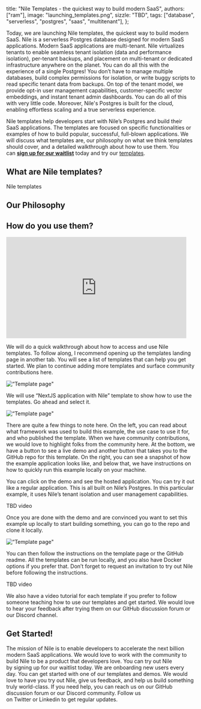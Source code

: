   title: "Nile Templates - the quickest way to build modern SaaS",
  authors: ["ram"],
  image: "launching_templates.png",
  sizzle:
    "TBD",
  tags: ["database", "serverless", "postgres", "saas", "multitenant"],
};

Today, we are launching Nile templates, the quickest way to build modern SaaS. Nile is a serverless Postgres database designed for modern SaaS applications. Modern SaaS applications are multi-tenant. Nile virtualizes tenants to enable seamless tenant isolation (data and performance isolation), per-tenant backups, and placement on multi-tenant or dedicated infrastructure anywhere on the planet. You can do all this with the experience of a single Postgres! You don’t have to manage multiple databases, build complex permissions for isolation, or write buggy scripts to read specific tenant data from backups. On top of the tenant model, we provide opt-in user management capabilities, customer-specific vector embeddings, and instant tenant admin dashboards. You can do all of this with very little code. Moreover, Nile's Postgres is built for the cloud, enabling effortless scaling and a true serverless experience. 

Nile templates help developers start with Nile’s Postgres and build their SaaS applications. The templates are focused on specific functionalities or examples of how to build popular, successful, full-blown applications. We will discuss what templates are, our philosophy on what we think templates should cover, and a detailed walkthrough about how to use them. You can **[sign up for our waitlist](https://www.thenile.dev/)** today and try our [templates](https://www.thenile.dev/templates).

## What are Nile templates?

Nile templates

## Our Philosophy

## How do you use them?

<iframe
  width="480"
  height="270"
  src="https://www.youtube.com/watch?v=vgv5FV6cHYc"
  title="YouTube video player"
  frameborder="0"
  allow="accelerometer; autoplay; clipboard-write; encrypted-media; gyroscope; picture-in-picture; web-share"
  allowfullscreen
></iframe>

We will do a quick walkthrough about how to access and use Nile templates. To follow along, I recommend opening up the templates landing page in another tab. You will see a list of templates that can help you get started. We plan to continue adding more templates and surface community contributions here.

![“Template page"](/blog/template_page.png)

We will use “NextJS application with Nile” template to show how to use the templates. Go ahead and select it. 

![“Template page"](/blog/nextjs_page.png)

There are quite a few things to note here. On the left, you can read about what framework was used to build this example, the use case to use it for, and who published the template. When we have community contributions, we would love to highlight folks from the community here. At the bottom, we have a button to see a live demo and another button that takes you to the GitHub repo for this template. On the right, you can see a snapshot of how the example application looks like, and below that, we have instructions on how to quickly run this example locally on your machine.

You can click on the demo and see the hosted application. You can try it out like a regular application. This is all built on Nile’s Postgres. In this particular example, it uses Nile’s tenant isolation and user management capabilities. 

TBD video

Once you are done with the demo and are convinced you want to set this example up locally to start building something, you can go to the repo and clone it locally. 

![“Template page"](/blog/nextjs_github_page.png)

You can then follow the instructions on the template page or the GitHub readme. All the templates can be run locally, and you also have Docker options if you prefer that. Don’t forget to request an invitation to try out Nile before following the instructions. 

TBD video

We also have a video tutorial for each template if you prefer to follow someone teaching how to use our templates and get started. We would love to hear your feedback after trying them on our GitHub discussion forum or our Discord channel.


## Get Started!

The mission of Nile is to enable developers to accelerate the next billion modern SaaS applications. We would love to work with the community to build Nile to be a product that developers love. You can try out Nile by signing up for our waitlist today. We are onboarding new users every day. You can get started with one of our templates and demos. We would love to have you try out Nile, give us feedback, and help us build something truly world-class. If you need help, you can reach us on our GitHub discussion forum or our Discord community. Follow us on Twitter or Linkedin to get regular updates.